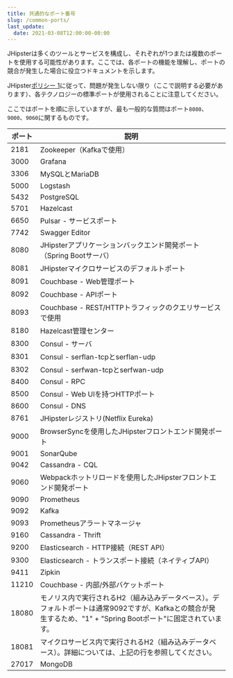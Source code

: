```yaml
---
title: 共通的なポート番号
slug: /common-ports/
last_update:
  date: 2021-03-08T12:00:00-00:00
---
```


JHipsterは多くのツールとサービスを構成し、それぞれが1つまたは複数のポートを使用する可能性があります。ここでは、各ポートの機能を理解し、ポートの競合が発生した場合に役立つドキュメントを示します。

JHipster[ポリシー 1](/policies)に従って、問題が発生しない限り（ここで説明する必要があります）、各テクノロジーの標準ポートが使用されることに注意してください。

ここではポートを順に示していますが、最も一般的な質問はポート`8080`、`9000`、`9060`に関するものです。

|ポート|説明                                                                                                                                                                 |
|-------|----------------------------------------------------------------------------------------------------------------------------------------------------------------------|
|2181 |Zookeeper（Kafkaで使用）                                                                                                                                          |
|3000 |Grafana                                                                                                                                                            |
|3306 |MySQLとMariaDB                                                                                                                                                     |
|5000 |Logstash                                                                                                                                                           |
|5432 |PostgreSQL                                                                                                                                                         |
|5701 |Hazelcast                                                                                                                                                          |
|6650 |Pulsar - サービスポート                                                                                                                                             |
|7742 |Swagger Editor                                                                                                                                                     |
|8080 |JHipsterアプリケーションバックエンド開発ポート（Spring Bootサーバ）                                                                                                   |
|8081 |JHipsterマイクロサービスのデフォルトポート                                                                                                                           |
|8091 |Couchbase - Web管理ポート                                                                                                                                          |
|8092 |Couchbase - APIポート                                                                                                                                              |
|8093 |Couchbase - REST/HTTPトラフィックのクエリサービスで使用                                                                                                             |
|8180 |Hazelcast管理センター                                                                                                                                              |
|8300 |Consul - サーバ                                                                                                                                               |
|8301 |Consul - serflan-tcpとserflan-udp                                                                                                                                |
|8302 |Consul - serfwan-tcpとserfwan-udp                                                                                                                                |
|8400 |Consul - RPC                                                                                                                                                      |
|8500 |Consul - Web UIを持つHTTPポート                                                                                                                                   |
|8600 |Consul - DNS                                                                                                                                                      |
|8761 |JHipsterレジストリ(Netflix Eureka)                                                                                                                                  |
|9000 |BrowserSyncを使用したJHipsterフロントエンド開発ポート                                                                                                              |
|9001 |SonarQube                                                                                                                                                         |
|9042 |Cassandra - CQL                                                                                                                                                   |
|9060 |Webpackホットリロードを使用したJHipsterフロントエンド開発ポート                                                                                                     |
|9090 |Prometheus                                                                                                                                                        |
|9092 |Kafka                                                                                                                                                             |
|9093 |Prometheusアラートマネージャ                                                                                                                                       |
|9160 |Cassandra - Thrift                                                                                                                                               |
|9200 |Elasticsearch - HTTP接続（REST API）                                                                                                                               |
|9300 |Elasticsearch - トランスポート接続（ネイティブAPI）                                                                                                                |
|9411 |Zipkin                                                                                                                                                            |
|11210|Couchbase - 内部/外部バケットポート                                                                                                                                |
|18080|モノリス内で実行されるH2（組み込みデータベース）。デフォルトポートは通常9092ですが、Kafkaとの競合が発生するため、"1" + "Spring Bootポート"に固定されています。          |
|18081|マイクロサービス内で実行されるH2（組み込みデータベース）。詳細については、上記の行を参照してください。                                                                |
|27017|MongoDB                                                                                                                                                           |

